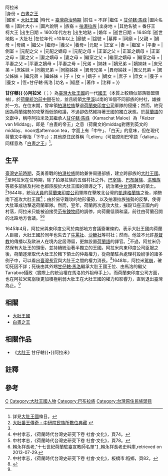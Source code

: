 {{東亞男性歷史人物
|名稱 = 甘仔轄{{·}}阿拉米<br><small><small>{{lang|tw|Kamachat Aslamie}}</small></small>
|身份 = [[白晝之王|白晝之王]]<br>{{lang|tw|Lelien}}
|國家 = [[大肚王國|大肚王國]]
|時代 = [[臺灣荷治時期|臺灣荷治時期]]
|前任 = 不詳
|繼任 = [[甘仔轄·馬祿|甘仔轄·馬祿]]
|圖片名稱 =
|圖片大小 =
|圖片說明 =
|族裔 = [[拍瀑拉族|拍瀑拉族]]
|出身地 =
|其他名號 = 番仔王<br>柯大王
|出生日期 = 1600年代左右
|出生地點 = 
|婚年 =
|逝世日期 = 1648年
|逝世地點 = 大肚社
|在位年代 =10年以上
|廟號 =
|諡號 =
|墓葬 =
|祠廟 =
|父親 =
|嫡母 =
|母親 =
|繼父=
|繼母=
|養父=
|養母=
|元配 =
|正室 =
|妻 = 
|繼室 =
|平妻 =
|側室 = 
|元配之父 =
|元配之嫡母 =
|元配之母 =
|正室之父 =
|正室之嫡母 =
|正室之母 =
|妻之父 =
|妻之嫡母 =
|妻之母 =
|繼室之父 =
|繼室之嫡母 =
|繼室之母 =
|平妻之父 =
|平妻之嫡母 =
|平妻之母 =
|兄弟 =
|姊妹 =
|嫡兄弟 =
|嫡姊妹 =
|庶兄弟 =
|庶姊妹 =
|同胞兄弟 =
|同胞姊妹 =
|異母兄弟 =
|異母姊妹 =
|異父兄弟 =
|異父姊妹 =
|繼兄弟 =
|繼姊妹 =
|子 = 
|女 =
|嫡子 =
|嫡女 =
|庶子 =
|庶女 =
|養子 =
|養女 =
|侄=甘仔轄·馬洛
|功名 = 
|經歷 = 
|著作 =
|注釋 =
}}

'''甘仔轄{{·}}阿拉米'''{{notetag|「甘仔轄」又作「干仔轄」、「干馬轄」、「干仔旱」、「加瑪哈」；「阿拉米」又作「阿斯拉米」。}}（{{lang-nl|Kamachat Aslamie}}{{notetag|Kamachat又作Kamacht、Camachat、Tackamaha；Aslamie又作Aslamies。}}；{{bd||?|1648年|}}）為[[臺灣|臺灣]][[大肚王國|大肚王國]]的一代[[國王|國王]]（本質上較類似部落聯盟領袖），於[[台灣荷治時期|荷蘭統治前中期]]在位，並且統領[[大甲溪|大甲溪]]以南的18個不同部族的村社，雄據於一方。在位末期，曾率領[[拍瀑拉族|拍瀑拉族]]擊退[[荷蘭東印度公司|荷蘭東印度公司]]軍隊的侵擾；然而，終究因為荷蘭強勢的攻擊而低頭和議，不過卻依然維持著王國的獨立狀態。於[[荷蘭語|荷蘭語]]的文獻中，稱呼阿拉米及其繼承人[[甘仔轄·馬祿|甘仔轄·馬祿]]（Kamachat Maloe）為「Keizer van Middag」，即是「白晝的帝王」之意（荷蘭文的middag對應到英文的midday、noon或afternoon tea，字面上有「中午」、「白天」的意味，但在現代荷蘭文中專指「下午」）；其他原住民尊稱「Lelien」（可能原則巴宰語「dalian」，同樣意為「[[白晝之王|白晝之王]]」<ref>詳見[[大肚王國|大肚王國]]條目。</ref>。

== 生平 ==
[[臺灣史前時期|臺灣史前時期]]，英勇善戰的[[拍瀑拉族|拍瀑拉族]]開始兼併周邊部族，建立跨部族的[[大肚王國|大肚王國]]。<ref name="中研院">[http://www.ianthro.tw/p/64 大肚番王傳奇 - 中研院民族所數位典藏] {{webarchive|url=https://web.archive.org/web/20160312234717/http://www.ianthro.tw/p/64 |date=2016-03-12 }}</ref>至阿拉米在位時期，除了拍瀑拉族的五個村社之外，[[巴宰族|巴宰族]]、[[巴布薩族|巴布薩族]]、[[洪雅族|洪雅族]]等眾多部族及村社也都臣服於大肚王國的領導之下，統治著[[中台灣|中台灣]]廣大的領土。<ref name="中研院"></ref>1644年，統治[[大員|大員]]的[[荷蘭東印度公司|荷蘭東印度公司]]軍隊在擊敗北台灣的[[凱達格蘭族|凱達格蘭族]]之後，順勢南下進攻大肚王國<ref>中村孝志，《荷蘭時代台灣史研究下卷 社會·文化》，頁74。</ref>；由於易守難攻的地形優勢，以及拍瀑拉族強勢的反擊，使得大肚軍成功擊退荷蘭軍隊。然而，翌年，荷蘭再次進攻大肚，摧毀13座王國內的村落，阿拉米只能被迫接受[[范布鍊|范布鍊]][[牧師|牧師]]的調停，向荷蘭低頭和議，前往由荷蘭召開的北路地方會議。<ref>中村孝志，《荷蘭時代台灣史研究下卷 社會·文化》，頁78。</ref><ref>賴永祥長老,"十七世紀荷蘭駐臺宣教師名單"[http://www.laijohn.com/missionaries/Dutch/taiwan/17cent.htm] {{Wayback|url=http://www.laijohn.com/missionaries/Dutch/taiwan/17cent.htm |date=20140219050122 }},賴永祥長老史料庫,retrieved on 2013-07-29.</ref>

1645年4月，阿拉米與東印度公司於南部地方會議簽署條約，表示大肚王國向荷蘭人臣服，大肚王國於同年也失去了[[牛罵社|牛罵社]]、[[沙轆社|沙轆社]]等村社；然而，他並不允許[[基督教|基督教]]的傳播以及歐洲人在境內定居滯留，更無設置[[荷蘭語|荷蘭語]]的譯官。<ref>中村孝志，《荷蘭時代台灣史研究下卷 社會·文化》，板橋市:稻鄉，頁82。</ref>不過，阿拉米仍然保有大肚王的頭銜，並持續統治著半獨立的王國。阿拉米向東印度公司臣服之後，荷蘭逐漸取代大肚王於轄下領土的仲裁權力，從荷蘭駐兵處理村設紛爭的諸多例子中，可以看出[[臺灣長官|臺灣長官]]與大肚王之間的權力消長。<ref name="康培德">{{Cite web |url=http://homepage.ntu.edu.tw/~bcla/e_book/59/05.pdf |title=環境、空間與區域：地理學觀點下十七世紀中葉「大肚王」統治的消長 |access-date=2014-10-18 |archive-date=2009-05-30 |archive-url=https://web.archive.org/web/20090530050510/http://homepage.ntu.edu.tw/~bcla/e_book/59/05.pdf |dead-url=no }}</ref>1648年，阿拉米[[駕崩|駕崩]]，確切死因不詳{{notetag|漫畫家[[杜福安|杜福安]]於繪本《大肚王傳奇》中指出阿拉米為抑鬱而終，享年四十多歲。<ref>杜福安，[http://webcache.googleusercontent.com/search?q=cache%3Ahttp%3A%2F%2Ftw.myblog.yahoo.com%2Ffred6501%2Fphoto%3Fpid%3D1132&oq=cache%3Ahttp%3A%2F%2Ftw.myblog.yahoo.com%2Ffred6501%2Fphoto%3Fpid%3D1132&gs_l=serp.12...1863.1863.0.2543.1.1.0.0.0.0.87.87.1.1.0....0...1c.1.32.serp..1.0.0.Ry13WdJjTjs 大肚王傳奇 42-1]{{dead link|date=2018年1月 |bot=InternetArchiveBot |fix-attempted=yes }}</ref>}}；死後由其外甥[[甘仔轄·馬洛|甘仔轄·馬洛]]繼承大肚王國王位、由馬洛的繼父Tarraboe攝政（實際上的統治權在馬洛的外祖母手上）。而荷蘭東印度公司方面，也在阿拉米駕崩後更加積極削弱大肚王在大肚王國的權力和影響力，直到退出臺灣為止。<ref name="康培德"></ref>

== 相關 ==
* [[大肚王國|大肚王國]]
* [[白晝之王|白晝之王]]

== 相關作品 ==
* 《[[白晝之王|大肚王]] 甘仔轄{{•}}阿拉米》

== 註釋 ==
{{noteFoot}}

== 參考 ==
{{reflist|2}}

{{白晝之王}}
{{大肚王國}}
{{Dutch Formosa}}

[[Category:台灣史前時期人物|C]]
[[Category:大肚王國人物|Category:大肚王國人物]]
[[Category:巴布拉族|Category:巴布拉族]]
[[Category:台灣原住民族頭目|Category:台灣原住民族頭目]]